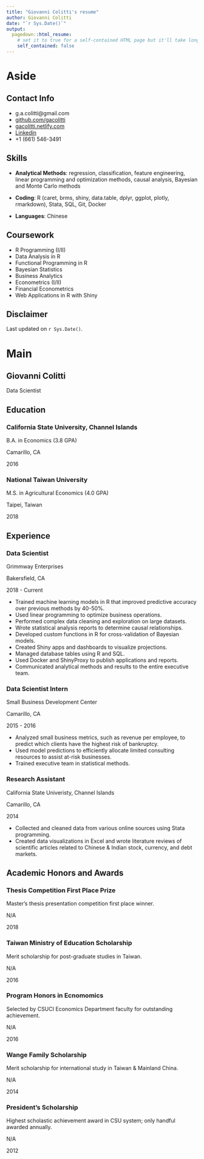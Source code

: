 ```yaml
---
title: "Giovanni Colitti's resume"
author: Giovanni Colitti
date: "`r Sys.Date()`"
output:
  pagedown::html_resume:
    # set it to true for a self-contained HTML page but it'll take longer to render
    self_contained: false
---
```


Aside
================================================================================

Contact Info {#contact}
--------------------------------------------------------------------------------

- <i class="fa fa-envelope"></i> g.a.colitti@gmail.com
- <i class="fa fa-github"></i> [github.com/gacolitti](https://github.com/gacolitti)
- <i class="fab fa-blogger-b"></i> [gacolitti.netlify.com](https://gacolitti.netlify.com)
- <i class="fa fa-linkedin"></i> [Linkedin](https://www.linkedin.com/in/giovanni-colitti-17821b6b/)
- <i class="fa fa-phone"></i> +1 (661) 546-3491

Skills {#skills}
--------------------------------------------------------------------------------

- **Analytical Methods**: 
regression, classification, feature engineering, linear
programming and optimization methods, causal analysis, Bayesian and Monte
Carlo methods

- **Coding**:
R (caret, brms, shiny, data.table, dplyr, ggplot, plotly, rmarkdown), Stata, SQL, Git, Docker 

- **Languages**:
Chinese

Coursework {#skills}
--------------------------------------------------------------------------------

- R Programming (I/II)
- Data Analysis in R
- Functional Programming in R
- Bayesian Statistics
- Business Analytics
- Econometrics (I/II)
- Financial Econometrics
- Web Applications in R with Shiny

Disclaimer {#disclaimer}
--------------------------------------------------------------------------------

Last updated on `r Sys.Date()`.


Main
================================================================================

Giovanni Colitti {#title}
--------------------------------------------------------------------------------

Data Scientist

Education {data-icon=graduation-cap data-concise=true}
--------------------------------------------------------------------------------

### California State University, Channel Islands 

B.A. in Economics (3.8 GPA)

Camarillo, CA

2016

### National Taiwan University

M.S. in Agricultural Economics (4.0 GPA)

Taipei, Taiwan

2018

Experience {data-icon=suitcase}
--------------------------------------------------------------------------------

### Data Scientist

Grimmway Enterprises

Bakersfield, CA

2018 - Current

- Trained machine learning models in R that improved predictive accuracy over previous methods by 40-50%. 
- Used linear programming to optimize business operations.
- Performed complex data cleaning and exploration on large datasets.
- Wrote statistical analysis reports to determine causal relationships.
- Developed custom functions in R for cross-validation of Bayesian models.
- Created Shiny apps and dashboards to visualize projections.
- Managed database tables using R and SQL.
- Used Docker and ShinyProxy to publish applications and reports.
- Communicated analytical methods and results to the entire executive team.

### Data Scientist Intern

Small Business Development Center 

Camarillo, CA

2015 - 2016

- Analyzed small business metrics, such as revenue per employee, to predict which 
clients have the highest risk of bankruptcy. 
- Used model predictions to efficiently allocate limited consulting resources to assist at-risk 
businesses.
- Trained executive team in statistical methods.

### Research Assistant

California State Univeristy, Channel Islands

Camarillo, CA

2014

- Collected and cleaned data from various online sources using Stata programming. 
- Created data visualizations in Excel and wrote literature reviews of scientific articles 
related to Chinese & Indian stock, currency, and debt markets. 

Academic Honors and Awards {data-icon=file}
--------------------------------------------------------------------------------

### Thesis Competition First Place Prize

Master’s thesis presentation competition first place winner.

N/A

2018

### Taiwan Ministry of Education Scholarship

Merit scholarship for post-graduate studies in Taiwan.

N/A

2016

### Program Honors in Ecnomomics

Selected by CSUCI Economics Department faculty for outstanding achievement.

N/A

2016

### Wange Family Scholarship

Merit scholarship for international study in Taiwan & Mainland China.

N/A

2014

### President's Scholarship

Highest scholastic achievement award in CSU system; only handful awarded annually.

N/A

2012